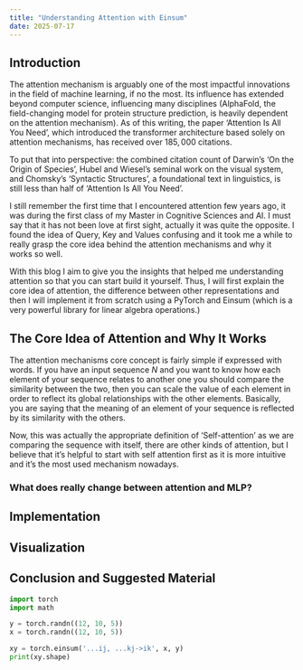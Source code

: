 ```yaml
---
title: "Understanding Attention with Einsum"
date: 2025-07-17
---
```

## Introduction

The attention mechanism is arguably one of the most impactful innovations in the field of machine learning, if no the most. Its influence has extended beyond computer science, influencing many disciplines (AlphaFold, the field-changing model for protein structure prediction, is heavily dependent on the attention mechanism). As of this writing, the paper 'Attention Is All You Need', which introduced the transformer architecture based solely on attention mechanisms, has received over $185,000$ citations.

To put that into perspective: the combined citation count of Darwin's 'On the Origin of Species', Hubel and Wiesel's seminal work on the visual system, and Chomsky's 'Syntactic Structures', a foundational text in linguistics, is still less than half of 'Attention Is All You Need'.

I still remember the first time that I encountered attention few years ago, it was during the first class of my Master in Cognitive Sciences and AI. I must say that it has not been love at first sight, actually it was quite the opposite. I found the idea of Query, Key and Values confusing and it took me a while to really grasp the core idea behind the attention mechanisms and why it works so well.

With this blog I aim to give you the insights that helped me understanding attention so that you can start build it yourself. Thus, I will first explain the core idea of attention, the difference between other representations and then I will implement it from scratch using a PyTorch and Einsum (which is a very powerful library for linear algebra operations.)

## The Core Idea of Attention and Why It Works

The attention mechanisms core concept is fairly simple if expressed with words. If you have an input sequence $N$ and you want to know how each element of your sequence relates to another one you should compare the similarity between the two, then you can scale the value of each element in order to reflect its global relationships with the other elements. Basically, you are saying that the meaning of an element of your sequence is reflected by its similarity with the others.

Now, this was actually the appropriate definition of 'Self-attention' as we are comparing the sequence with itself, there are other kinds of attention, but I believe that it's helpful to start with self attention first as it is more intuitive and it's the most used mechanism nowadays.


### What does really change between attention and MLP?



## Implementation


## Visualization

## Conclusion and Suggested Material



```python
import torch
import math
```


```python
y = torch.randn((12, 10, 5))
x = torch.randn((12, 10, 5))

xy = torch.einsum('...ij, ...kj->ik', x, y)
print(xy.shape)
```
